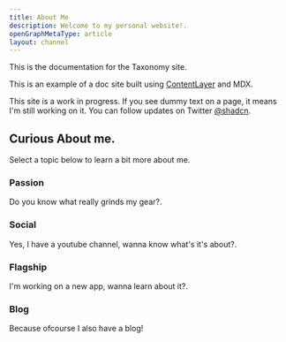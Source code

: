 ```yaml
---
title: About Me
description: Welcome to my personal website!.
openGraphMetaType: article
layout: channel
---
```


This is the documentation for the Taxonomy site.

This is an example of a doc site built using [ContentLayer](/docs/documentation/contentlayer) and MDX.

<Callout>

This site is a work in progress. If you see dummy text on a page, it means I'm still working on it. You can follow updates on Twitter [@shadcn](https://twitter.com/shadcn).

</Callout>

## Curious About me.

Select a topic below to learn a bit more about me.

<div className="mt-6 grid grid-cols-2 gap-4">

<Card href="/docs/documentation">

### Passion

Do you know what really grinds my gear?.

</Card>

<Card href="/docs/marketing" disabled>

### Social

Yes, I have a youtube channel, wanna know what's it's about?.

</Card>

<Card href="/docs/app" disabled>

### Flagship

I'm working on a new app, wanna learn about it?.

</Card>

<Card href="/docs/blog" disabled>

### Blog

Because ofcourse I also have a blog!

</Card>

</div>
